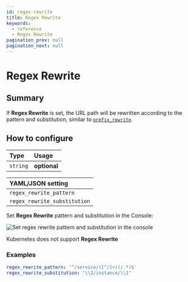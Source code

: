 ```yaml
---
id: regex-rewrite
title: Regex Rewrite
keywords:
  - reference
  - Regex Rewrite
pagination_prev: null
pagination_next: null
---
```



# Regex Rewrite

## Summary

If **Regex Rewrite** is set, the URL path will be rewritten according to the pattern and substitution, similar to [`prefix_rewrite`](/docs/reference/routes/prefix-rewrite).

## How to configure

| **Type** | **Usage**    |
| :------- | :----------- |
| `string` | **optional** |

<Tabs>
<TabItem value="Core" label="Core">

| **YAML**/**JSON** setting    |
| :--------------------------- |
| `regex_rewrite_pattern`      |
| `regex_rewrite_substitution` |

</TabItem>
<TabItem value="Enterprise" label="Enterprise">

Set **Regex Rewrite** pattern and substitution in the Console:

![Set regex rewrite pattern and substitution in the console](../img/routes/regex/regex-rewrites.png)

</TabItem>
<TabItem value="Kubernetes" label="Kubernetes">

Kubernetes does not support **Regex Rewrite**

</TabItem>
</Tabs>

### Examples

```yaml
regex_rewrite_pattern: '^/service/([^/]+)(/.*)$'
regex_rewrite_substitution: "\\2/instance/\\1"
```
